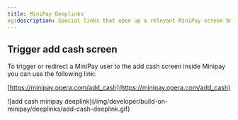```yaml
---
title: MiniPay Deeplinks
og:description: Special links that open up a relevant MiniPay screen based on intent
---
```


## Trigger add cash screen

To trigger or redirect a MiniPay user to the add cash screen inside Minipay you can use the following link:

[https://minipay.opera.com/add_cash](https://minipay.opera.com/add_cash)

<Frame>
![add cash minipay deeplink](/img/developer/build-on-minipay/deeplinks/add-cash-deeplink.gif)
</Frame>
